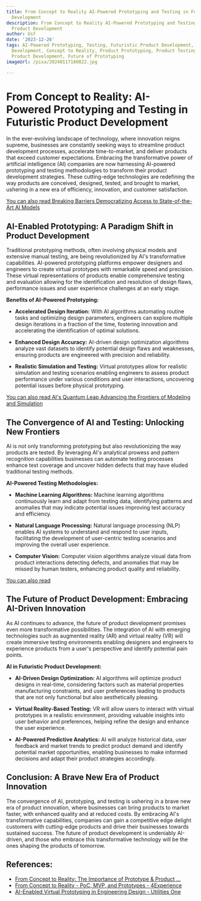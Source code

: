 ```yaml
---
title: From Concept to Reality AI-Powered Prototyping and Testing in Futuristic Product
  Development
description: From Concept to Reality AI-Powered Prototyping and Testing in Futuristic
  Product Development
author: Usf
date: '2023-12-26'
tags: AI-Powered Prototyping, Testing, Futuristic Product Development, AI in Product
  Development, Concept to Reality, Product Prototyping, Product Testing, AI-Driven
  Product Development, Future of Prototyping
imageUrl: /pixa/20240117180822.jpg

---
```

# From Concept to Reality:  AI-Powered Prototyping and Testing in Futuristic  Product Development

In the ever-evolving landscape of technology, where innovation reigns supreme, businesses  are constantly seeking ways to streamline product development processes,  accelerate time-to-market, and deliver products that exceed customer expectations. Embracing the transformative power of artificial intelligence (AI) companies are now harnessing AI-powered prototyping and testing methodologies to transform their product development strategies.  These cutting-edge technologies are redefining  the way products are conceived, designed, tested, and brought to market, ushering in a new era of efficiency, innovation, and customer satisfaction.

[You can also read Breaking Barriers Democratizing Access to State-of-the-Art AI Models](Breaking%20Barriers%20Democratizing%20Access%20to%20State-of-the-Art%20AI%20Models)


## AI-Enabled Prototyping: A  Paradigm Shift in Product Development

Traditional prototyping methods, often involving physical models and extensive manual testing, are being revolutionized by AI's transformative capabilities.  AI-powered prototyping platforms empower designers  and engineers to create virtual prototypes with remarkable speed and precision. These virtual representations  of products  enable  comprehensive testing and evaluation allowing for the identification and resolution of design flaws, performance issues  and user experience challenges at an early stage.

**Benefits of AI-Powered Prototyping:**

* **Accelerated Design Iteration:**
With AI algorithms automating routine tasks and optimizing design parameters,  engineers can explore multiple design iterations in a fraction of the time, fostering innovation and accelerating the  identification of optimal solutions.

* **Enhanced Design Accuracy:**
AI-driven design optimization algorithms analyze vast datasets to identify potential design flaws and weaknesses, ensuring products are  engineered with precision and reliability.

* **Realistic Simulation and Testing:**
Virtual prototypes allow for realistic simulation and testing scenarios enabling engineers to assess product performance under various conditions  and user  interactions, uncovering potential issues before  physical prototyping.


[You can also read AI's  Quantum Leap Advancing the Frontiers of Modeling and Simulation](AI%27s%20Quantum%20Leap%20Advancing%20the%20Frontiers%20of%20Modeling%20and%20Simulation)


## The Convergence of AI and Testing: Unlocking New Frontiers

AI is not only transforming  prototyping but  also revolutionizing the  way products are tested.  By leveraging AI's analytical prowess and pattern recognition capabilities businesses can automate testing processes enhance test  coverage and uncover hidden  defects  that may have eluded traditional testing methods.

**AI-Powered Testing Methodologies:**

* **Machine Learning Algorithms:**
Machine learning algorithms continuously learn and adapt from testing data,  identifying patterns  and anomalies that may  indicate potential issues improving test accuracy and efficiency.

* **Natural Language Processing:**
Natural language processing (NLP) enables  AI systems to understand and respond  to user inputs, facilitating the development of user-centric testing scenarios and improving the overall user experience.

* **Computer Vision:**
Computer vision algorithms analyze visual data from product interactions detecting defects, and anomalies that  may be missed by human testers,  enhancing product quality and  reliability.


[You can also read ]()


## The Future of  Product Development:  Embracing AI-Driven  Innovation

As AI continues to advance, the  future of  product development promises even more transformative possibilities. The integration of AI with  emerging technologies such  as augmented reality (AR) and  virtual reality (VR) will create immersive testing environments enabling designers and engineers  to experience  products  from a user's perspective and identify potential pain points.

**AI in Futuristic Product Development:**

*  **AI-Driven Design Optimization:**
AI algorithms will optimize product  designs in real-time, considering factors such as material properties  manufacturing constraints,  and user preferences leading to products that are not  only functional but also aesthetically pleasing.

*  **Virtual  Reality-Based Testing:**
VR will allow users to interact with virtual prototypes in a realistic environment, providing valuable insights into user behavior and preferences, helping  refine the design and enhance the user experience.

* **AI-Powered Predictive Analytics:**
AI will analyze historical data, user feedback and market trends to predict product  demand and identify potential market opportunities, enabling  businesses  to make informed decisions and adapt their product strategies accordingly.

## Conclusion:  A  Brave New Era of Product Innovation

The convergence of AI, prototyping, and testing is ushering in a brave new era of product innovation, where businesses can bring products to  market faster, with enhanced quality and at reduced costs. By embracing AI's transformative capabilities, companies can gain a competitive edge delight customers with cutting-edge products and drive their  businesses  towards sustained  success. The future of product development is undeniably AI-driven, and those who embrace this transformative technology  will be the ones shaping the products  of tomorrow.

## References:
- [From Concept to Reality: The Importance of Prototype & Product ...](https://www.pdmne.net/from-concept-to-reality-the-importance-of-prototype-product-development-in-business-success/)
- [From Concept to Reality - PoC, MVP, and Prototypes - 4Experience](https://4experience.co/from-concept-to-reality-poc-mvp-and-prototypes/)
- [AI-Enabled Virtual Prototyping in Engineering Design - Utilities One](https://utilitiesone.com/ai-enabled-virtual-prototyping-in-engineering-design)
